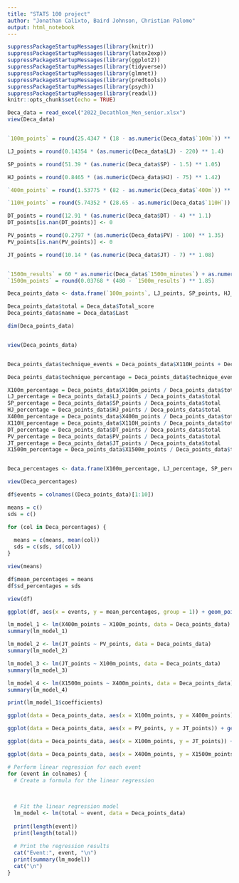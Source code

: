 ```yaml
---
title: "STATS 100 project"
author: "Jonathan Calixto, Baird Johnson, Christian Palomo"
output: html_notebook
---
```



```r
suppressPackageStartupMessages(library(knitr))
suppressPackageStartupMessages(library(latex2exp))
suppressPackageStartupMessages(library(ggplot2))
suppressPackageStartupMessages(library(tidyverse))
suppressPackageStartupMessages(library(glmnet))
suppressPackageStartupMessages(library(predtools))
suppressPackageStartupMessages(library(psych))
suppressPackageStartupMessages(library(readxl))
knitr::opts_chunk$set(echo = TRUE)
```

```r

Deca_data = read_excel("2022_Decathlon_Men_senior.xlsx")
view(Deca_data)



```

```r


`100m_points` = round(25.4347 * (18 - as.numeric(Deca_data$`100m`)) ** 1.81)

LJ_points = round(0.14354 * (as.numeric(Deca_data$LJ) - 220) ** 1.4)

SP_points = round(51.39 * (as.numeric(Deca_data$SP) - 1.5) ** 1.05)

HJ_points = round(0.8465 * (as.numeric(Deca_data$HJ) - 75) ** 1.42)

`400m_points` = round(1.53775 * (82 - as.numeric(Deca_data$`400m`)) ** 1.81)

`110H_points` = round(5.74352 * (28.65 - as.numeric(Deca_data$`110H`)) ** 1.92)

DT_points = round(12.91 * (as.numeric(Deca_data$DT) - 4) ** 1.1)
DT_points[is.nan(DT_points)] <- 0

PV_points = round(0.2797 * (as.numeric(Deca_data$PV) - 100) ** 1.35)
PV_points[is.nan(PV_points)] <- 0

JT_points = round(10.14 * (as.numeric(Deca_data$JT) - 7) ** 1.08)


`1500m_results` = 60 * as.numeric(Deca_data$`1500m_minutes`) + as.numeric(Deca_data$`1500m_seconds`)
`1500m_points` = round(0.03768 * (480 - `1500m_results`) ** 1.85)

Deca_points_data <- data.frame(`100m_points`, LJ_points, SP_points, HJ_points, `400m_points`, `110H_points`, DT_points, PV_points, JT_points, `1500m_points`)

Deca_points_data$total = Deca_data$Total_score
Deca_points_data$name = Deca_data$Last

dim(Deca_points_data)


view(Deca_points_data)



```

```r

Deca_points_data$technique_events = Deca_points_data$X110H_points + Deca_points_data$DT_points + Deca_points_data$PV_points + Deca_points_data$JT_points

Deca_points_data$technique_percentage = Deca_points_data$technique_events / Deca_points_data$total

X100m_percentage = Deca_points_data$X100m_points / Deca_points_data$total
LJ_percentage = Deca_points_data$LJ_points / Deca_points_data$total
SP_percentage = Deca_points_data$SP_points / Deca_points_data$total
HJ_percentage = Deca_points_data$HJ_points / Deca_points_data$total
X400m_percentage = Deca_points_data$X400m_points / Deca_points_data$total
X110H_percentage = Deca_points_data$X110H_points / Deca_points_data$total
DT_percentage = Deca_points_data$DT_points / Deca_points_data$total
PV_percentage = Deca_points_data$PV_points / Deca_points_data$total
JT_percentage = Deca_points_data$JT_points / Deca_points_data$total
X1500m_percentage = Deca_points_data$X1500m_points / Deca_points_data$total


Deca_percentages <- data.frame(X100m_percentage, LJ_percentage, SP_percentage, HJ_percentage, X400m_percentage, X110H_percentage, DT_percentage, PV_percentage, JT_percentage, X1500m_percentage)

view(Deca_percentages)

df$events = colnames((Deca_points_data)[1:10])

means = c()
sds = c()

for (col in Deca_percentages) {
  
  means = c(means, mean(col))
  sds = c(sds, sd(col))
}

view(means)

df$mean_percentages = means
df$sd_percentages = sds

view(df)

```

```r

ggplot(df, aes(x = events, y = mean_percentages, group = 1)) + geom_point() + ylim(0.05, 0.15) + geom_errorbar(width = 0.1, aes(ymin = mean_percentages - sd_percentages, ymax = mean_percentages + sd_percentages)) + theme(axis.text.x = element_text(angle = 45)) + labs(title = "Average point contribution per event")

```

``` r


lm_model_1 <- lm(X400m_points ~ X100m_points, data = Deca_points_data)
summary(lm_model_1)

lm_model_2 <- lm(JT_points ~ PV_points, data = Deca_points_data)
summary(lm_model_2)

lm_model_3 <- lm(JT_points ~ X100m_points, data = Deca_points_data)
summary(lm_model_3)

lm_model_4 <- lm(X1500m_points ~ X400m_points, data = Deca_points_data)
summary(lm_model_4)

print(lm_model_1$coefficients)

ggplot(data = Deca_points_data, aes(x = X100m_points, y = X400m_points)) + geom_point() + geom_abline(slope = lm_model_1$coef[2], intercept = lm_model_1$coef[1], color = 'red')

ggplot(data = Deca_points_data, aes(x = PV_points, y = JT_points)) + geom_point() + geom_abline(slope = lm_model_2$coef[2], intercept = lm_model_2$coef[1], color = 'red')

ggplot(data = Deca_points_data, aes(x = X100m_points, y = JT_points)) + geom_point() + geom_abline(slope = lm_model_3$coef[2], intercept = lm_model_3$coef[1], color = 'red')

ggplot(data = Deca_points_data, aes(x = X400m_points, y = X1500m_points)) + geom_point() + geom_abline(slope = lm_model_4$coef[2], intercept = lm_model_4$coef[1], color = 'red')

```

``` r

# Perform linear regression for each event
for (event in colnames) {
  # Create a formula for the linear regression
  

  
  # Fit the linear regression model
  lm_model <- lm(total ~ event, data = Deca_points_data)
  
  print(length(event))
  print(length(total))
  
  # Print the regression results
  cat("Event:", event, "\n")
  print(summary(lm_model))
  cat("\n")
}
```